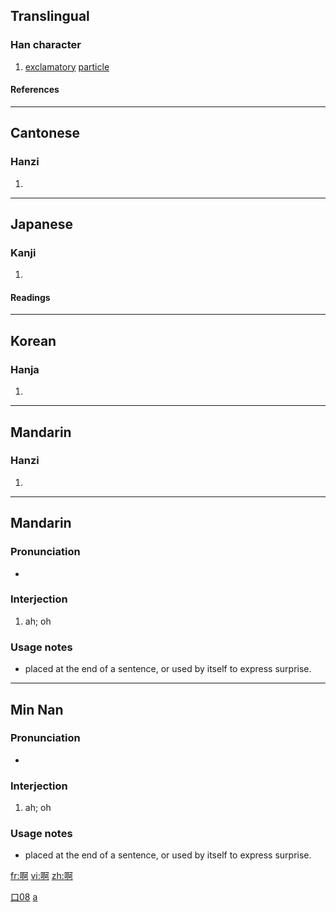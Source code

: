 ==Translingual==
===Han character===
{{Han char|rn=30|rad=口|as=08|sn=11|four=6102<sub>0</sub>|canj=口弓中口 (RNLR)}}
# [[exclamatory]] [[particle]]
====References====
{{Han ref|kx=0195.040|dkj=03808|dj=0416.050|hdz=10634.180|uh=554A|ud=21834|bh=B0DA|bd=45274}}
----
==Cantonese==
===Hanzi===
{{yue-hanzi|jyut=|y=[[a1]], [[a2]], [[a3]]}}
# {{defn|Cantonese}}
----
==Japanese==
===Kanji===
{{ja-kanji|grade=|rs=口08}}
# {{defn|Japanese}} 
====Readings====
{{ja-readings|on=[[あ]] (a)|kun=[[こえ]] (koe)}}
----
==Korean==
===Hanja===
{{ko-hanja|hangeul=아|rv=a|mr=a}}
# {{defn|Korean}}
----
==Mandarin==
===Hanzi===
{{cmn-hanzi|pin=[[a]] (a5)|wg=a}}
# {{defn|Mandarin}}
----

==Mandarin==
{{zh-hanzi|{{zh-lookup|{{PAGENAME}}}}}}
===Pronunciation===
*{{IPA|[ a ]}}

===Interjection===
{{cmn-inter|ts|pin=a|pint=a|rs=口08}}

# ah; oh

===Usage notes===
*placed at the end of a sentence, or used by itself to express surprise.

[[Category:zh-tw:Beginning Mandarin|口08{{PAGENAME}}]]
[[Category:zh-cn:Beginning Mandarin|a]]
----
==Min Nan==
{{zh-hanzi|{{zh-lookup|{{PAGENAME}}}}}}
===Pronunciation===
*{{IPA|[ a ]}}

===Interjection===
{{nan-inter|ts|poj=a|pojt=a|rs=口08}}

# ah; oh

===Usage notes===
*placed at the end of a sentence, or used by itself to express surprise.


[[fr:啊]]
[[vi:啊]]
[[zh:啊]]